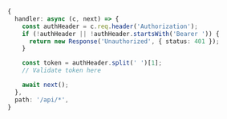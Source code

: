 ```typescript showLineNumbers
{
  handler: async (c, next) => {
    const authHeader = c.req.header('Authorization');
    if (!authHeader || !authHeader.startsWith('Bearer ')) {
      return new Response('Unauthorized', { status: 401 });
    }

    const token = authHeader.split(' ')[1];
    // Validate token here

    await next();
  },
  path: '/api/*',
}
```